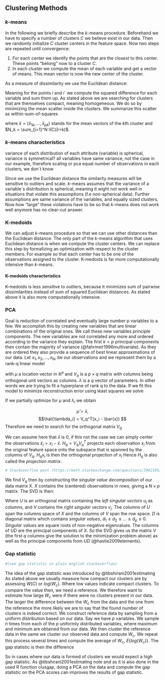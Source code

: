 ## Clustering Methods {#clustering-methods}

### $k$-means
In the following we briefly describe the $k$-means procedure.
Beforehand we have to specify a number of clusters $C$ we believe exist in our data. Then we randomly initialize $C$ cluster centers in the feature space.
Now two steps are repeated until convergence:

1. For each center we identify the points that are the closest to this center.  
These points "belong" now to a cluster $C$. 
2. In each cluster we compute the mean of each variable and get a vector of means.
This mean vector is now the new center of the cluster.

As a measure of dissimilarity we use the Euclidean distance:

\begin{equation} 
d(x_i,x_{i´}) = \sum_{j=1}^p(x_{ij}-x_{i´j})^2=||x_i-x_{i´}||^2
(\#eq:eucl-dist)
\end{equation}

Meaning for the points $i$ and $i´$ we compute the squared difference for each
variable and sum them up.
As stated above we are searching for clusters that are
themselves compact, meaning homogeneous.
We do so by minimizing the mean scatter inside the clusters.
We summarize this scatter as within-sum-of-squares

\begin{equation} 
W(C) = \frac{1}{2} \sum_{k=1}^{K} \sum_{C(i)=k} \sum_{C(i´)=k} ||x_i-x_{i´}||^2 
        = \sum_{k=1}^K N_k \sum_{C(i)=k} ||x_i-\bar{x}_k ||^2
(\#eq:wss)
\end{equation}

where $\bar{x} = (\bar{x}_{1k},...,\bar{x}_{pk})$ stands for the mean vectors of the $k$th
cluster and $N_k = \sum_{i=1}^N I(C(i)=k)$. 

### $k$-means characteristics
variance of each distribution of each
attribute (variable) is spherical, variance is
symmetrical?
all variables have same variance, not the case 
in our example, therefore scaling or pca
equal number of observations in each clusters, we don`t know

Since we use the Euclidean distance the similarity measures will be sensitive to outliers and scale.
$k$-means assumes that the variance of a variable´s distribution is spherical, meaning it wight not work well in situations that violate this assumptions (f.e non-spherical data). Further assumptions are same variance of the variables, and equally sized clusters.
Now how "large" these violations have to be so that
$k$-means does not work well anymore has no clear-cut answer.


### K-medoids
We can adjust $k$-means procedure so that we can use other distances
than the Euclidean distance. The only part of the $k$-means algorithm
that uses Euclidean distance is when we compute the cluster centers.
We can replace this step by formalizing an optimization with respect
to the cluster members. For example so that each center
has to be one of the observations assigned to the cluster. K-medoids is far more computationally intensive than $k$-means.

#### K-medoids characteristics
K-medoids is less sensitive to outliers, because it minimizes sum of pairwise dissimilarities instead of sum of squared Euclidean distances. As stated above it is also more computationally intensive.


### PCA
Goal is reduction of correlated and eventually large number p variables to a few.
We accomplish this by creating new variables that are linear combinations of the 
original ones. We call these new variables principle components.
The new variables are not correlated any more and ordered according
to the variance they explain. The first $k < p$ principal components then contain the majority
of variance (@fahrmeir1996multivariate). 
As they are ordered they also provide a sequence of best linear approximations
of our data.
Let $x_1, x_2,...,x_N$, be our observations and we represent them by a rank-q linear
model 

\begin{equation}
f(\lambda) = \mu + V_q\lambda
(\#eq:rank-lin)
\end{equation}

with $\mu$ a location vector in $\mathbb{R}^p$ and $V_q$ is a $p \times q$ matrix
with columns being orthogonal unit vectors as columns. $\lambda$ is a $q$ vector
of parameters.
In other words we are trying to fit a hyperplane of rank q to the data.
If we fit this model to minimize reconstruction error using least squares we solve

\begin{equation} \min_{\mu, \{\lambda_i\}, V_q } \sum_{i=1}^N||x_i - \mu - V_q\lambda_i ||^2
(\#eq:min-rec-1)
\end{equation}

If we partially optimize for $\mu$ and $\lambda_i$ we obtain

$$ \hat{\mu} = \bar{x},$$
$$\hat{\lambda_i} = V_q^T(x_i - \bar{x}) $$ 
Therefore we need to search for the orthogonal matrix $V_q$

\begin{equation}
\min_{V_q} \sum_{i=1}^N ||(x_i-\bar{x}) - V_qV_q^t(x_i-\bar{x})||^2
(\#eq:min-rec-2)
\end{equation}

We can assume here that $\bar{x}$ is 0, if this not the case we can simply
center the observations $\tilde{x}_i = x_i - \bar{x}$.
$H_q = V_qV_q^T$ projects each observation $x_i$ from the
original feature space onto the subspace that is spanned by the columns of $V_q$.
$H_qx_i$ is then the orthogonal projection of $x_i$
Hence $H_q$ is also called the *projection matrix*.
```r
# Stackoverflow post (https://math.stackexchange.com/questions/3982195/what-are-left-and-right-singular-vectors-in-svd)
```

We find $V_q$ then by constructing the *singular value decomposition* of our data matrix X.
$X$ contains the (centered) observations in rows, giving a $N \times p$ matrix.
The SVD is then:

\begin{equation} 
X = UDV^T
(\#eq:svd)
\end{equation}


Where $U$ is an orthogonal matrix containing the *left singular vectors* $u_j$ as columns, and $V$ contains the *right singular vectors* $v_j$. The columns of $U$ span the columns space of $X$ and the columns of $V$ span the row space. $D$ is diagonal matrix which contains *singular values*, $d_1 \leq d_2 \leq ... \leq d_p \leq 0$. *Singular values* are square roots of non-negative eigenvalues.
The columns of $UD$ are the principal components of $X$.
So the SVD gives us the matrix $V$ (the first $q$ columns give the solution to the minimization problem above) as well as the principal components from $UD$ (@hastie2009elements).


### Gap statistic
```r
#(see gap statistic in plain english stackoverflow)
```
The idea of the gap statistic was introduced by @tibshirani2001estimating
As stated above we usually measure how compact our clusters are 
by assessing $W(C)$ or $log(W_c)$. Where low values indicate compact clusters. To compare the value then, we need a reference.
We therefore want to estimate how large $W_c$ were if there were 
no clusters present in our data.
The larger the difference between the $W_c$ from the data and 
the one from the reference the more likely we are to say that
the found number of clusters is indeed correct.
We construct reference data by sampling from a uniform distribution
based on our data. Say we have $p$ variables. We sample $n$ times from
each of the $p$ uniformly distributed variables, where maximum and 
minimum are obtained from our data. 
We then cluster the reference data in the same we cluster our observed data and compute $W_c$. We repeat this process several times and compute the average of $W_c$, $E \{log(W_c)\}$.
The gap statistic is then the difference

\begin{equation}
E \{log(W_c) \} - log(W_c).
(\#eq:gap)
\end{equation}

So in cases where our data is formed of clusters we would expect
a high gap statistic.
As @tibshirani2001estimating note and as it is also done in the used R function
clusgap, doing a PCA on the data and compute the gap statistic on the
PCA scores can improves the results of gap statistic.
